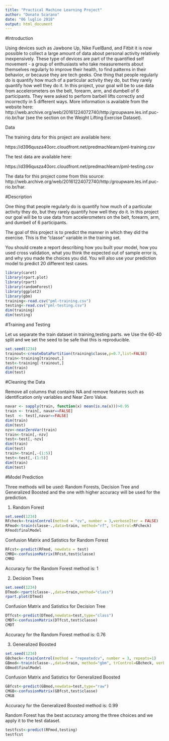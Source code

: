 ---
title: "Practical Machine Learning Project"
author: "Donato Scarano"
date: "06 luglio 2018"
output: html_document
---

#Introduction

Using devices such as Jawbone Up, Nike FuelBand, and Fitbit it is now possible to collect a large amount of data about personal activity relatively inexpensively. These type of devices are part of the quantified self movement - a group of enthusiasts who take measurements about themselves regularly to improve their health, to find patterns in their behavior, or because they are tech geeks. One thing that people regularly do is quantify how much of a particular activity they do, but they rarely quantify how well they do it. In this project, your goal will be to use data from accelerometers on the belt, forearm, arm, and dumbell of 6 participants. They were asked to perform barbell lifts correctly and incorrectly in 5 different ways. More information is available from the website here: http://web.archive.org/web/20161224072740/http:/groupware.les.inf.puc-rio.br/har (see the section on the Weight Lifting Exercise Dataset).


Data

The training data for this project are available here:

https://d396qusza40orc.cloudfront.net/predmachlearn/pml-training.csv

The test data are available here:

https://d396qusza40orc.cloudfront.net/predmachlearn/pml-testing.csv


The data for this project come from this source: http://web.archive.org/web/20161224072740/http:/groupware.les.inf.puc-rio.br/har. 

#Description

One thing that people regularly do is quantify how much of a particular activity they do, but they rarely quantify how well they do it. In this project our goal will be to use data from accelerometers on the belt, forearm, arm, and dumbell of 6 participants.

The goal of this project is to predict the manner in which they did the exercise. This is the "classe" variable in the training set.

You should create a report describing how you built your model, how you used cross validation, what you think the expected out of sample error is, and why you made the choices you did. You will also use your prediction model to predict 20 different test cases.

```{r echo=TRUE}
library(caret)
library(rpart.plot)
library(rpart)
library(randomForest)
library(ggplot2)
library(gbm)
training<-read.csv("pml-training.csv")
testing<-read.csv("pml-testing.csv")
dim(training)
dim(testing)
```

#Training and Testing

Let us separate the train dataset in training,testing parts. we Use the 60-40 split and we set the seed to be safe that this is reproducible.
```{r echo=TRUE}
set.seed(1234)
trainout<-createDataPartition(training$classe,p=0.7,list=FALSE)
train<-training[trainout,]
test<-training[-trainout,]
dim(train)
dim(test)
```

#Cleaning the Data

Remove all columns that contains NA and remove features such as identification only variables and Near Zero Value.

```{r echo=TRUE}
navar <- sapply(train, function(x) mean(is.na(x)))>0.95
train <- train[, navar==FALSE]
test  <- test[,navar==FALSE]
dim(train)
dim(test)
nzv<-nearZeroVar(train)
train<-train[,-nzv]
test<-test[,-nzv]
dim(train)
dim(test)
train<-train[,-(1:5)]
test<-test[,-(1:5)]
dim(train)
dim(test)
```

#Model Prediction 

Three methods will be used: Random Forests, Decision Tree and Generalized Boosted and the one with higher accuracy will be used for the prediction.

1) Random Forest

```{r echo=TRUE}
set.seed(1234)
RFcheck<-trainControl(method = "cv", number = 3,verboseIter = FALSE)
RFmod<-train(classe~.,data=train, method="rf", trControl=RFcheck)
RFmod$finalModel
```

Confusion Matrix and Satistics for Random Forest

```{r echo=TRUE}
RFcst<-predict(RFmod, newdata = test)
CMRD<-confusionMatrix(RFcst,test$classe)
CMRD
```

Accuracy for the Random Forest method is: 1

2) Decision Trees

```{r echo=TRUE}
set.seed(1234)
DTmod<-rpart(classe~.,data=train,method="class")
rpart.plot(DTmod)
```

Confusion Matrix and Satistics for Decision Tree

```{r echo=TRUE}
DTfcst<-predict(DTmod,newdata=test,type="class")
CMDT<-confusionMatrix(DTfcst,test$classe)
CMDT
```

Accuracy for the Random Forest method is: 0.76

3) Generalized Boosted

```{r echo=TRUE}
set.seed(1234)
GBcheck<-trainControl(method = "repeatedcv", number = 3, repeats=1)
GBmod<-train(classe~.,data=train, method="gbm", trControl=GBcheck, verbose=FALSE)
GBmod$finalModel
```

Confusion Matrix and Satistics for Generalized Boosted

```{r echo=TRUE}
GBfcst<-predict(GBmod,newdata=test,type="raw")
CMGB<-confusionMatrix(GBfcst,test$classe)
CMGB
```

Accuracy for the Generalized Boosted method is: 0.99

Random Forest has the best accuracy among the three choices and we apply it to the test dataset.

```{r echo=TRUE}
testfcst<-predict(RFmod,testing)
testfcst
```